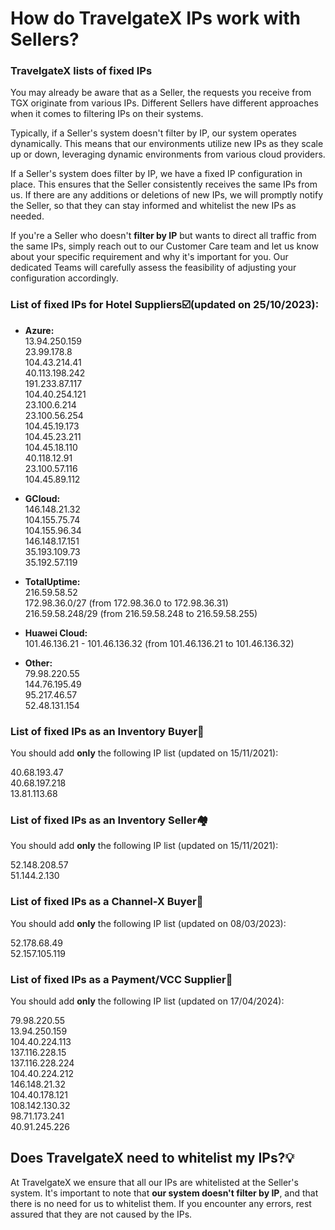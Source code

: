 ﻿---
sidebar_position: 2
---

# How do TravelgateX IPs work with Sellers?

### TravelgateX lists of fixed IPs

You may already be aware that as a Seller, the requests you receive from TGX originate from various IPs. Different Sellers have different approaches when it comes to filtering IPs on their systems.

Typically, if a Seller's system doesn't filter by IP, our system operates dynamically. This means that our environments utilize new IPs as they scale up or down, leveraging dynamic environments from various cloud providers.

If a Seller's system does filter by IP, we have a fixed IP configuration in place. This ensures that the Seller consistently receives the same IPs from us. If there are any additions or deletions of new IPs, we will promptly notify the Seller, so that they can stay informed and whitelist the new IPs as needed.

If you're a Seller who doesn't **filter by IP** but wants to direct all traffic from the same IPs, simply reach out to our Customer Care team and let us know about your specific requirement and why it's important for you. Our dedicated Teams will carefully assess the feasibility of adjusting your configuration accordingly.

### List of fixed IPs for Hotel Suppliers☑️(updated on 25/10/2023):

- **Azure:**  
13.94.250.159  
23.99.178.8  
104.43.214.41  
40.113.198.242  
191.233.87.117  
104.40.254.121  
23.100.6.214  
23.100.56.254  
104.45.19.173  
104.45.23.211  
104.45.18.110  
40.118.12.91  
23.100.57.116  
104.45.89.112  


- **GCloud:**  
146.148.21.32  
104.155.75.74  
104.155.96.34  
146.148.17.151  
35.193.109.73  
35.192.57.119  

- **TotalUptime:**  
216.59.58.52  
172.98.36.0/27 (from 172.98.36.0 to 172.98.36.31)  
216.59.58.248/29 (from 216.59.58.248 to 216.59.58.255)  

- **Huawei Cloud:**  
101.46.136.21 - 101.46.136.32 (from 101.46.136.21 to 101.46.136.32)

- **Other:**  
79.98.220.55  
144.76.195.49  
95.217.46.57  
52.48.131.154  

### List of fixed IPs as an Inventory Buyer🏨
You should add **only** the following IP list (updated on 15/11/2021):

40.68.193.47  
40.68.197.218  
13.81.113.68

### List of fixed IPs as an Inventory Seller🏘️
You should add **only** the following IP list (updated on 15/11/2021):

52.148.208.57  
51.144.2.130

### List of fixed IPs as a Channel-X Buyer🚀
You should add **only** the following IP list (updated on 08/03/2023):

52.178.68.49  
52.157.105.119 

### List of fixed IPs as a Payment/VCC Supplier📑
You should add **only** the following IP list (updated on 17/04/2024):

79.98.220.55  
13.94.250.159  
104.40.224.113  
137.116.228.15  
137.116.228.224  
104.40.224.212  
146.148.21.32  
104.40.178.121  
108.142.130.32  
98.71.173.241  
40.91.245.226

## Does TravelgateX need to whitelist my IPs?💡
At TravelgateX we ensure that all our IPs are whitelisted at the Seller's system. It's important to note that **our system doesn't filter by IP**, and that there is no need for us to whitelist them. If you encounter any errors, rest assured that they are not caused by the IPs.


<TipContactCustomerCare/>
